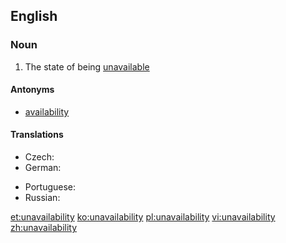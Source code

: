 ==English==
===Noun===
{{en-noun|unavailabilities|-}}

# The state of being [[unavailable]]

====Antonyms====
*[[availability]]

====Translations====
{{trans-top|state of being unavailable}}
* Czech: {{t-|cs|nedostupnost|f}}
* German: {{t-|de|Nichtverfügbarkeit|f}}
{{trans-mid}}
* Portuguese: {{t-|pt|indisponibilidade|f}}
* Russian: {{t+|ru|недоступность|f|tr=n'edostúpnost'|sc=syrl}}
{{trans-bottom}}

[[et:unavailability]]
[[ko:unavailability]]
[[pl:unavailability]]
[[vi:unavailability]]
[[zh:unavailability]]
